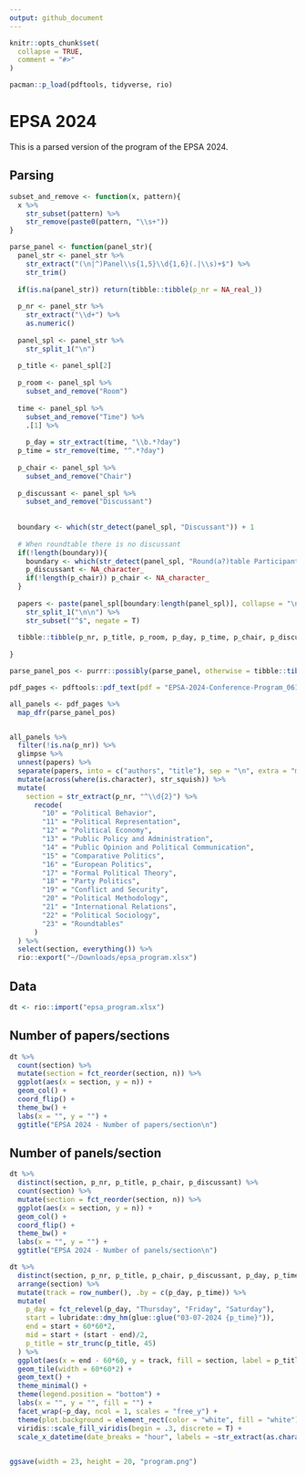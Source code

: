 ```yaml
---
output: github_document
---
```


<!-- README.md is generated from README.Rmd. Please edit that file -->

```r
knitr::opts_chunk$set(
  collapse = TRUE,
  comment = "#>"
)

pacman::p_load(pdftools, tidyverse, rio)
```

# EPSA 2024

This is a parsed version of the program of the EPSA 2024. 

## Parsing

```r


subset_and_remove <- function(x, pattern){
  x %>% 
    str_subset(pattern) %>%
    str_remove(paste0(pattern, "\\s+"))
}

parse_panel <- function(panel_str){
  panel_str <- panel_str %>%
    str_extract("(\n|^)Panel\\s{1,5}\\d{1,6}(.|\\s)+$") %>%
    str_trim()
  
  if(is.na(panel_str)) return(tibble::tibble(p_nr = NA_real_))
  
  p_nr <- panel_str %>% 
    str_extract("\\d+") %>%
    as.numeric()
  
  panel_spl <- panel_str %>% 
    str_split_1("\n")
  
  p_title <- panel_spl[2]
  
  p_room <- panel_spl %>% 
    subset_and_remove("Room")
  
  time <- panel_spl %>% 
    subset_and_remove("Time") %>%
    .[1] %>%
    
    p_day = str_extract(time, "\\b.*?day")
  p_time = str_remove(time, "^.*?day")
  
  p_chair <- panel_spl %>% 
    subset_and_remove("Chair")
  
  p_discussant <- panel_spl %>% 
    subset_and_remove("Discussant")
  
  
  boundary <- which(str_detect(panel_spl, "Discussant")) + 1
  
  # When roundtable there is no discussant
  if(!length(boundary)){
    boundary <- which(str_detect(panel_spl, "Round(a?)table Participants")) + 1
    p_discussant <- NA_character_
    if(!length(p_chair)) p_chair <- NA_character_
  }
  
  papers <- paste(panel_spl[boundary:length(panel_spl)], collapse = "\n") %>%
    str_split_1("\n\n") %>%
    str_subset("^$", negate = T) 
  
  tibble::tibble(p_nr, p_title, p_room, p_day, p_time, p_chair, p_discussant, papers = list(papers))
  
}

parse_panel_pos <- purrr::possibly(parse_panel, otherwise = tibble::tibble(p_nr = NA_real_))

pdf_pages <- pdftools::pdf_text(pdf = "EPSA-2024-Conference-Program_061524.pdf") 

all_panels <- pdf_pages %>%
  map_dfr(parse_panel_pos)


all_panels %>%
  filter(!is.na(p_nr)) %>%
  glimpse %>%
  unnest(papers) %>%
  separate(papers, into = c("authors", "title"), sep = "\n", extra = "merge") %>%
  mutate(across(where(is.character), str_squish)) %>%
  mutate(
    section = str_extract(p_nr, "^\\d{2}") %>%
      recode(
        "10" = "Political Behavior",
        "11" = "Political Representation",
        "12" = "Political Economy",
        "13" = "Public Policy and Administration",
        "14" = "Public Opinion and Political Communication",
        "15" = "Comparative Politics",
        "16" = "European Politics",
        "17" = "Formal Political Theory",
        "18" = "Party Politics",
        "19" = "Conflict and Security",
        "20" = "Political Methodology",
        "21" = "International Relations",
        "22" = "Political Sociology", 
        "23" = "Roundtables"
      ) 
  ) %>%
  select(section, everything()) %>%
  rio::export("~/Downloads/epsa_program.xlsx")

```


## Data

```r
dt <- rio::import("epsa_program.xlsx")
```

## Number of papers/sections

```r
dt %>%
  count(section) %>%
  mutate(section = fct_reorder(section, n)) %>%
  ggplot(aes(x = section, y = n)) +
  geom_col() +
  coord_flip() +
  theme_bw() +
  labs(x = "", y = "") +
  ggtitle("EPSA 2024 - Number of papers/section\n")
```

## Number of panels/section

```r
dt %>%
  distinct(section, p_nr, p_title, p_chair, p_discussant) %>%
  count(section) %>%
  mutate(section = fct_reorder(section, n)) %>%
  ggplot(aes(x = section, y = n)) +
  geom_col() +
  coord_flip() +
  theme_bw() +
  labs(x = "", y = "") +
  ggtitle("EPSA 2024 - Number of panels/section\n")
```


```r
dt %>%
  distinct(section, p_nr, p_title, p_chair, p_discussant, p_day, p_time) %>%  
  arrange(section) %>%
  mutate(track = row_number(), .by = c(p_day, p_time)) %>%
  mutate(
    p_day = fct_relevel(p_day, "Thursday", "Friday", "Saturday"),
    start = lubridate::dmy_hm(glue::glue("03-07-2024 {p_time}")), 
    end = start + 60*60*2, 
    mid = start + (start - end)/2, 
    p_title = str_trunc(p_title, 45)
  ) %>%
  ggplot(aes(x = end - 60*60, y = track, fill = section, label = p_title)) +
  geom_tile(width = 60*60*2) +
  geom_text() +
  theme_minimal() +
  theme(legend.position = "bottom") +
  labs(x = "", y = "", fill = "") +
  facet_wrap(~p_day, ncol = 1, scales = "free_y") +
  theme(plot.background = element_rect(color = "white", fill = "white"),panel.grid = element_blank(), axis.text.y = element_blank()) +
  viridis::scale_fill_viridis(begin = .3, discrete = T) +
  scale_x_datetime(date_breaks = "hour", labels = ~str_extract(as.character(.x), "\\d{2}:\\d{2}"))
  

ggsave(width = 23, height = 20, "program.png")
```










